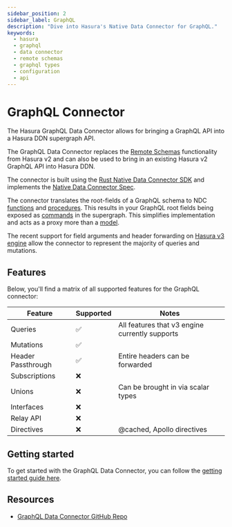 ```yaml
---
sidebar_position: 2
sidebar_label: GraphQL
description: "Dive into Hasura's Native Data Connector for GraphQL."
keywords:
  - hasura
  - graphql
  - data connector
  - remote schemas
  - graphql types
  - configuration
  - api
---
```


# GraphQL Connector

The Hasura GraphQL Data Connector allows for bringing a GraphQL API into a Hasura DDN supergraph API.

The GraphQL Data Connector replaces the [Remote Schemas](https://hasura.io/docs/latest/remote-schemas/overview/)
functionality from Hasura v2 and can also be used to bring in an existing Hasura v2 GraphQL API into Hasura DDN.

The connector is built using the [Rust Native Data Connector SDK](https://github.com/hasura/ndc-hub#rusk-sdk) and
implements the [Native Data Connector Spec](https://github.com/hasura/ndc-spec).

The connector translates the root-fields of a GraphQL schema to NDC
[functions](https://hasura.github.io/ndc-spec/specification/schema/functions.html) and
[procedures](https://hasura.github.io/ndc-spec/specification/schema/procedures.html). This results in your GraphQL root
fields being exposed as [commands](https://hasura.io/docs/3.0/supergraph-modeling/commands) in the supergraph. This
simplifies implementation and acts as a proxy more than a
[model](https://hasura.io/docs/3.0/supergraph-modeling/models).

The recent support for field arguments and header forwarding on
[Hasura v3 engine](https://github.com/hasura/graphql-engine/tree/master/v3) allow the connector to represent the
majority of queries and mutations.

## Features

Below, you'll find a matrix of all supported features for the GraphQL connector:

| Feature            | Supported | Notes                                          |
| ------------------ | --------- | ---------------------------------------------- |
| Queries            | ✅        | All features that v3 engine currently supports |
| Mutations          | ✅        |                                                |
| Header Passthrough | ✅        | Entire headers can be forwarded                |
| Subscriptions      | ❌        |                                                |
| Unions             | ❌        | Can be brought in via scalar types             |
| Interfaces         | ❌        |                                                |
| Relay API          | ❌        |                                                |
| Directives         | ❌        | @cached, Apollo directives                     |

## Getting started

To get started with the GraphQL Data Connector, you can follow the
[getting started guide here](/getting-started/build/03-connect-to-data/01-connect-a-source.mdx?db=GraphQL).

## Resources

- [GraphQL Data Connector GitHub Repo](https://github.com/hasura/ndc-graphql)
